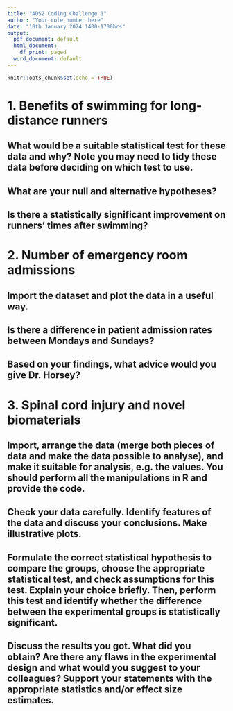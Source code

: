 ```yaml
---
title: "ADS2 Coding Challenge 1"
author: "Your role number here"
date: "10th January 2024 1400-1700hrs"
output:
  pdf_document: default
  html_document:
    df_print: paged
  word_document: default
---
```


```r
knitr::opts_chunk$set(echo = TRUE)
```

# 1. Benefits of swimming for long-distance runners

## What would be a suitable statistical test for these data and why? Note you may need to tidy these data before deciding on which test to use. 

## What are your null and alternative hypotheses?

## Is there a statistically significant improvement on runners' times after swimming? 

\newpage



# 2. Number of emergency room admissions

## Import the dataset and plot the data in a useful way.

## Is there a difference in patient admission rates between Mondays and Sundays?

## Based on your findings, what advice would you give Dr. Horsey?

\newpage



# 3. Spinal cord injury and novel biomaterials

## Import, arrange the data (merge both pieces of data and make the data possible to analyse), and make it suitable for analysis, e.g. the values. You should perform all the manipulations in R and provide the code.

## Check your data carefully. Identify features of the data and discuss your conclusions. Make illustrative plots.

## Formulate the correct statistical hypothesis to compare the groups, choose the appropriate statistical test, and check assumptions for this test. Explain your choice briefly. Then, perform this test and identify whether the difference between the experimental groups is statistically significant.

## Discuss the results you got. What did you obtain? Are there any flaws in the experimental design and what would you suggest to your colleagues? Support your statements with the appropriate statistics and/or effect size estimates.




